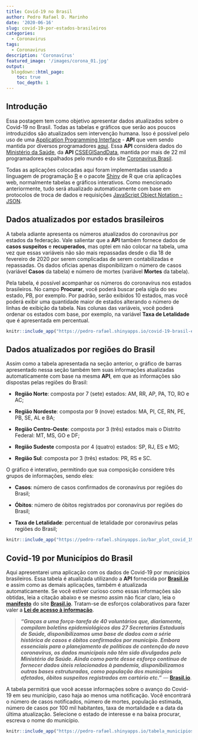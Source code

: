 ```yaml
---
title: Covid-19 no Brasil
author: Pedro Rafael D. Marinho
date: '2020-06-16'
slug: covid-19-por-estados-brasileiros
categories:
  - Coronavirus
tags:
  - Coronavirus
description: 'Coronavírus'
featured_image: '/images/corona_01.jpg'
output:
  blogdown::html_page:
    toc: true
    toc_depth: 1
---
```


## Introdução

Essa postagem tem como objetivo apresentar dados atualizados sobre o Covid-19 no Brasil. Todas as tabelas e gráficos que serão aos poucos introduzidos são atualizados sem intervenção humana. Isso é possível pelo uso de uma [Application Programming Interface](https://pt.wikipedia.org/wiki/Interface_de_programa%C3%A7%C3%A3o_de_aplica%C3%A7%C3%B5es) - **API** que vem sendo mantida por diversos programadores [aqui](https://github.com/devarthurribeiro/covid19-brazil-api). Essa **API** considera dados do [Ministério da Saúde](http://saude.gov.br/), da **API** [CSSEGISandData](https://github.com/CSSEGISandData/COVID-19), mantida por mais de 22 mil programadores espalhados pelo mundo e do site [Coronavírus Brasil](https://covid.saude.gov.br/). 

Todas as aplicações colocadas aqui foram implementadas usando a linguagem de programação [R](https://www.r-project.org/) e o pacote [Shiny](https://shiny.rstudio.com/) de R que cria aplicações web, normalmente tabelas e gráficos interativos.  Como mencionado anteriormente, tudo será atualizado automaticamente com base em protocolos de troca de dados e requisições [JavaScript Object Notation - JSON](https://pt.wikipedia.org/wiki/JSON).

## Dados atualizados por estados brasileiros

A tabela adiante apresenta os números atualizados do coronavírus por estados da federação. Vale salientar que a **API** também fornece dados de **casos suspeitos** e **recuperados**, mas optei em não colocar na tabela, uma vez que essas variáveis não são mais repassadas desde o dia 18 de fevereiro de 2020 por serem complicadas de serem contabilizadas e repassadas. Os dados oficias apenas disponibilizam o número de casos (variável **Casos** da tabela) e número de mortes (variável **Mortes** da tabela). 

Pela tabela, é possível acompanhar os números do coronavírus nos estados brasileiros. No campo **Procurar**, você poderá buscar pela sigla do seu estado, PB, por exemplo. Por padrão, serão exibidos 10 estados, mas você poderá exibir uma quantidade maior de estados alterando o número de linhas de exibição da tabela. Nas colunas das variáveis, você poderá ordenar os estados com base, por exemplo, na variável **Taxa de Letalidade** que é apresentada em percentual.

```r
knitr::include_app("https://pedro-rafael.shinyapps.io/covid-19-brasil-estados/", height = "600px")
```

## Dados atualizados por regiões do Brasil

Assim como a tabela apresentada na seção anterior, o gráfico de barras apresentado nessa seção também tem suas informações atualizadas automaticamente com base na mesma **API**, em que as informações são dispostas pelas regiões do Brasil:

   - **Região Norte**: composta por 7 (sete) estados: AM, RR, AP, PA, TO, RO e AC;

   - **Região Nordeste**: composta por 9 (nove) estados: MA, PI, CE, RN, PE, PB, SE, AL e BA;

   - **Região Centro-Oeste**: composta por 3 (três) estados mais o Distrito Federal: MT, MS, GO e DF;

   - **Região Sudeste** composta por 4 (quatro) estados: SP, RJ, ES e MG;

   - **Região Sul**: composta por 3 (três) estados: PR, RS e SC.

O gráfico é interativo, permitindo que sua composição considere três grupos de informações, sendo eles:

   - **Casos**: número de casos confirmados de coronavírus por regiões do Brasil;

   - **Óbitos**: número de óbitos registrados por coronavírus por regiões do Brasil;

   - **Taxa de Letalidade**: percentual de letalidade por coronavírus pelas regiões do Brasil; 

```r
knitr::include_app("https://pedro-rafael.shinyapps.io/bar_plot_covid_19/", height = "600px")
```

## Covid-19 por Municípios do Brasil

Aqui apresentarei uma aplicação com os dados de Covid-19 por municípios brasileiros. Essa tabela é atualizada utilizando a **API** fornecida por [**Brasil.io**](https://brasil.io/home/) e assim como as demais aplicações, também é atualizada automaticamente. Se você estiver curioso como essas informações são obtidas, leia a citação abaixo e se mesmo assim não ficar claro, leia o [**manifesto**](https://brasil.io/manifesto/) do site [**Brasil.io**](https://brasil.io/home/). Tratam-se de esforços colaborativos para fazer valer a [**Lei de acesso à informação**](http://www.planalto.gov.br/ccivil_03/_Ato2011-2014/2011/Lei/L12527.htm).


> ***"Graças a uma força-tarefa de 40 voluntários que, diariamente, compilam boletins epidemiológicos das 27 Secretarias Estaduais de Saúde, disponibilizamos uma base de dados com a série histórica de casos e óbitos confirmados por município. Embora essenciais para o planejamento de políticas de contenção do novo coronavírus, os dados municipais não têm sido divulgados pelo Ministério da Saúde. Ainda como parte desse esforço contínuo de fornecer dados úteis relacionados à pandemia, disponibilizamos outras bases estruturadas, como população dos municípios afetados, óbitos suspeitos registrados em cartório etc."***
> --- [**Brasil.io**](https://brasil.io/home/).


A tabela permitirá que você acesse informações sobre o avanço do Covid-19 em seu município, caso haja ao menos uma notificação. Você encontrará o número de casos notificados, número de mortes, população estimada, número de casos por 100 mil habitantes, taxa de mortalidade e a data da última atualização. Selecione o estado de interesse e na baixa procurar, escreva o nome do município.

```r
knitr::include_app("https://pedro-rafael.shinyapps.io/tabela_municipios/", height = "600px")
```
